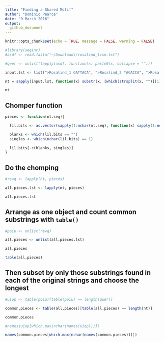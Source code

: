 ```yaml
---
title: "Finding a Shared Motif"
author: "Dominic Pearce"
date: "9 March 2016"
output:
  github_document
---
```


```r
knitr::opts_chunk$set(echo = TRUE, message = FALSE, warning = FALSE)
```

```r
#library(seqinr)
#asdf <- read.fasta("~/Downloads/rosalind_lcsm.txt")

#qwer <- unlist(lapply(asdf, function(x) paste0(x, collapse = "")))

input.lst <- list(">Rosalind_1 GATTACA", ">Rosalind_2 TAGACCA", ">Rosalind_3 ATACA")

nt = sapply(input.lst, function(x) substr(x, (which(strsplit(x, "")[[1]] == " ") + 1), nchar(x)))

nt
```

## Chomper function
```r
pieces <- function(nt.seq){

  lil.bits <- as.vector(sapply(1:nchar(nt.seq), function(x) sapply(1:nchar(nt.seq), function(y) substr(nt.seq, x, y))))

  blanks <- which(lil.bits == "")
  singles <- which(nchar(lil.bits) == 1)

  lil.bits[-c(blanks, singles)]
}
```

## Do the chomping
```r
#rewq <- lapply(nt, pieces)

all.pieces.lst <- lapply(nt, pieces)

all.pieces.lst
```

## Arrange as one object and count common substrings with `table()`
```r
#poiu <- unlist(rewq)

all.pieces <- unlist(all.pieces.lst)

all.pieces

table(all.pieces)
```

## Then subset by only those substrings found in each of the original strings and choose the longest
```r
#uiop <- table(poiu)[table(poiu) == length(qwer)]

common.pieces <- table(all.pieces)[table(all.pieces) == length(nt)]

common.pieces

#names(uiop[which.max(nchar(names(uiop)))])

names(common.pieces[which.max(nchar(names(common.pieces)))])
```
